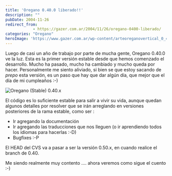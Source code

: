 ```yaml
---
title: 'Oregano 0.40.0 liberado!!'
description: ""
pubDate: 2004-11-26
redirect_from: 
            - https://gazer.com.ar/2004/11/26/oregano-0400-liberado/
categories: "Oregano"
heroImage: 'https://www.gazer.com.ar/wp-content/arteoreganovertical_0_40.png'
---
```

Luego de casi un año de trabajo por parte de mucha gente, Oregano 0.40.0 ve la luz. Esta es la primer versión estable desde que hemos comenzado el desarrollo. Mucho ha pasado, mucho ha cambiado y mucho queda por hacer. Personalmente me siento aliviado, si bien se que estoy sacando de _prepo_ esta versión, es un paso que hay que dar algún día, que mejor que el día de mi cumpleaños :-)

![Oregano (Stable) 0.40.x](https://www.gazer.com.ar/wp-content/arteoreganovertical_0_40.png)

El código es lo suficiente estable para salir a vivir su vida, aunque quedan algunos detalles por resolver que se irán arreglando en versiones posteriores de la rama estable, como ser :

- Ir agregando la documentación
- Ir agregando las traducciones que nos lleguen (o ir aprendiendo todos los idiomas para hacerlas :-D)
- Bugfixes :-P

El HEAD del CVS va a pasar a ser la versión 0.50.x, en cuando realice el branch de 0.40.

Me siendo realmente muy contento .... ahora veremos como sigue el cuento :-)
